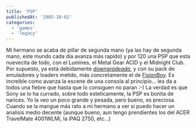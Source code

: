 ```yaml
---
title: 'PSP'
publishedAt: '2005-10-02'
categories:
  - 'games'
  - 'legacy'
---
```


Mi hermano se acaba de pillar de segunda mano (ya las hay de segunda mano, este mundo cada día avanza más rapido) y por 120 una PSP que esta nuevecita de todo, con el Lumines, el Metal Gear ACID y el Midnight Club. Por supuesto, ya está debidamente _[downgradeada](http://www.pspain.com/foro/showthread.php?t=10734)_, y con su pack de emuladores y loaders metido, más concretamente el de [FisionBoy](http://www.pspain.com/foro/showthread.php?t=9231). Es increible como avanza la escene de una consola al principio... les da a todos una fiebre que hasta que lo consiguen no paran :-) La verdad es que Sony se lo ha currado, sobre todo esteticamente, la PSP es bonita de narices. Yo la veo un poco grande y pesada, pero bueno, es preciosa. Cuando se la mangue más rato a mi hermano a ver si puedo hacer un analisis medio decente (aunque bueno, aun tengo prendientes los del ACER TravelMate 4001WLMi, la iPAQ 2750, etc...)
